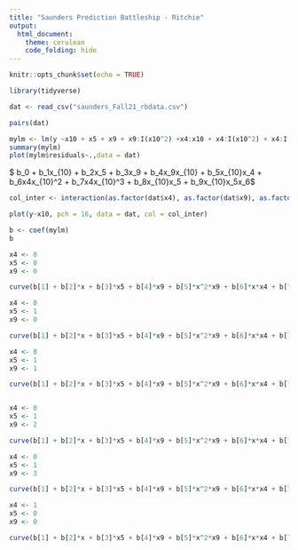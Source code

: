 ```yaml
---
title: "Saunders Prediction Battleship - Ritchie"
output: 
  html_document:
    theme: cerulean
    code_folding: hide
---
```


```r
knitr::opts_chunk$set(echo = TRUE)
```

```r
library(tidyverse)

dat <- read_csv("saunders_Fall21_rbdata.csv")
```

```r
pairs(dat)

mylm <- lm(y ~x10 + x5 + x9 + x9:I(x10^2) +x4:x10 + x4:I(x10^2) + x4:I(x10^3) + x5:x10, data = dat)
summary(mylm)
plot(mylm$residuals~.,data = dat)
```

$ b_0 + b_1x_{10} + b_2x_5 + b_3x_9 + b_4x_9x_{10} + b_5x_{10}x_4 + b_6x4x_{10}^2 + b_7x4x_{10}^3 + b_8x_{10}x_5 + b_9x_{10}x_5x_6$

```r
col_inter <- interaction(as.factor(dat$x4), as.factor(dat$x9), as.factor(dat$x5))

plot(y~x10, pch = 16, data = dat, col = col_inter)

b <- coef(mylm)
b

x4 <- 0
x5 <- 0
x9 <- 0

curve(b[1] + b[2]*x + b[3]*x5 + b[4]*x9 + b[5]*x^2*x9 + b[6]*x*x4 + b[7]*x^2*x4 + b[8] * x^3*x4 + b[9]* x5*x, add = TRUE)

x4 <- 0
x5 <- 1
x9 <- 0

curve(b[1] + b[2]*x + b[3]*x5 + b[4]*x9 + b[5]*x^2*x9 + b[6]*x*x4 + b[7]*x^2*x4 + b[8] * x^3*x4 + b[9]* x5*x, add = TRUE)

x4 <- 0
x5 <- 1
x9 <- 1

curve(b[1] + b[2]*x + b[3]*x5 + b[4]*x9 + b[5]*x^2*x9 + b[6]*x*x4 + b[7]*x^2*x4 + b[8] * x^3*x4 + b[9]* x5*x, add = TRUE)


x4 <- 0
x5 <- 1
x9 <- 2

curve(b[1] + b[2]*x + b[3]*x5 + b[4]*x9 + b[5]*x^2*x9 + b[6]*x*x4 + b[7]*x^2*x4 + b[8] * x^3*x4 + b[9]* x5*x, add = TRUE)

x4 <- 0
x5 <- 1
x9 <- 3

curve(b[1] + b[2]*x + b[3]*x5 + b[4]*x9 + b[5]*x^2*x9 + b[6]*x*x4 + b[7]*x^2*x4 + b[8] * x^3*x4 + b[9]* x5*x, add = TRUE)

x4 <- 1
x5 <- 0
x9 <- 0

curve(b[1] + b[2]*x + b[3]*x5 + b[4]*x9 + b[5]*x^2*x9 + b[6]*x*x4 + b[7]*x^2*x4 + b[8] * x^3*x4 + b[9]* x5*x, add = TRUE)

```

